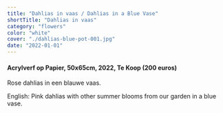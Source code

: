 ```yaml
---
title: "Dahlias in vaas / Dahlias in a Blue Vase"
shortTitle: "Dahlias in vaas"
category: "flowers"
color: "white"
cover: "./dahlias-blue-pot-001.jpg"
date: "2022-01-01"
---
```

    
#### Acrylverf op Papier, 50x65cm, 2022, Te Koop (200 euros)
Rose dahlias in een blauwe vaas.


English: Pink dahlias with other summer blooms from our garden in a blue vase.